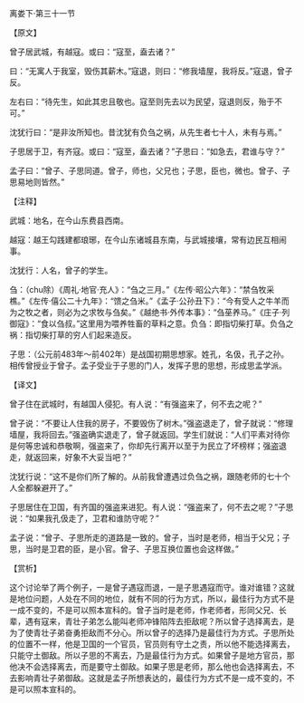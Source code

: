 

离娄下·第三十一节

【原文】

曾子居武城，有越寇。或曰：“寇至，盍去诸？”

曰：“无寓人于我室，毁伤其薪木。”寇退，则曰：“修我墙屋，我将反。”寇退，曾子反。

左右曰：“待先生，如此其忠且敬也。寇至则先去以为民望，寇退则反，殆于不可。”

沈犹行曰：“是非汝所知也。昔沈犹有负刍之祸，从先生者七十人，未有与焉。”

子思居于卫，有齐寇。或曰：“寇至，盍去诸？”子思曰：“如急去，君谁与守？”

孟子曰：“曾子、子思同道。曾子，师也，父兄也；子思，臣也，微也。曾子、子思易地则皆然。”

【注释】

武城：地名，在今山东费县西南。

越寇：越王勾践建都琅琊，在今山东诸城县东南，与武城接壤，常有边民互相闹事。

沈犹行：人名，曾子的学生。

刍：（chu除）《周礼·地官·充人》：“刍之三月。”《左传·昭公六年》：“禁刍牧采樵。”《左传·僖公二十九年》：“馈之刍米。”《孟子·公孙丑下》：“今有受人之牛羊而为之牧之者，则必为之求牧与刍矣。”《越绝书·外传本事》：“刍莝养马。”《庄子·列御寇》：“食以刍叔。”这里用为喂养牲畜的草料之意。负刍：即指切柴打草。负刍之祸：指切柴打草的穷人们起来造反。

子思：（公元前483年～前402年）是战国初期思想家。姓孔，名伋，孔子之孙。相传曾授业于曾子。孟子受业于子思的门人，发挥子思的思想，形成思孟学派。

【译文】

曾子住在武城时，有越国人侵犯。有人说：“有强盗来了，何不去之呢？”

曾子说：“不要让人住我的房子，不要毁伤了树木。”强盗退走了，曾子就说：“修理墙屋，我将回去。”强盗确实退走了，曾子就返回。学生们就说：“人们平素对待你是何等忠诚和恭敬啊，强盗来了，你却先行离开以至于为民立了坏榜样；强盗退走，就返回来，好象不大妥当吧？”

沈犹行说：“这不是你们所了解的。从前我曾遭遇过负刍之祸，跟随老师的七十个人全都躲避开了。”

子思居住在卫国，有齐国的强盗来进犯。有人说：“强盗来了，何不去之呢？”子思说：“如果我孔伋走了，卫君和谁防守呢？”

孟子说：“曾子、子思所走的道路是一致的。曾子，当时是老师，相当于父兄；子思，当时是卫君的臣，是小官。曾子、子思互换位置也会这样做。”

【赏析】

这个讨论举了两个例子，一是曾子遇寇而退，一是子思遇寇而守。谁对谁错？这就是地位问题，人处在不同的地位，就有不同的行为方式，所以，最佳行为方式不是一成不变的，不是可以照本宣科的。曾子当时是老师，作老师者，形同父兄、长辈，遇有寇来，青壮子弟怎么能叫老师冲锋陷阵去拒敌呢？所以曾子选择离去，是为了使青壮子弟奋勇拒敌而不分心。所以曾子的选择乃是最佳行为方式。子思所处的位置不一样，他是卫国的一个官员，官员则有守土之责，所以他不能选择离去，只能守土御敌。所以子思的不离去，乃是最佳行为方式。如果曾子是地方官员，那他决不会选择离去，而是要守土御敌。如果子思是老师，那么他也会选择离去，不去影响青壮子弟御敌。这就是孟子所想表达的，最佳行为方式不是一成不变的，不是可以照本宣科的。

